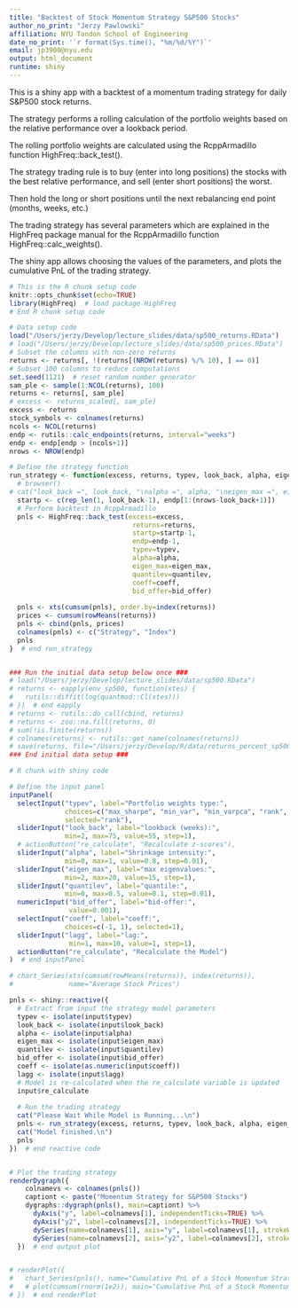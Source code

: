 ```yaml
---
title: "Backtest of Stock Momentum Strategy S&P500 Stocks"
author_no_print: "Jerzy Pawlowski"
affiliation: NYU Tandon School of Engineering
date_no_print: '`r format(Sys.time(), "%m/%d/%Y")`'
email: jp3900@nyu.edu
output: html_document
runtime: shiny
---
```


This is a shiny app with a backtest of a momentum trading strategy for daily S&P500 stock returns.

The strategy performs a rolling calculation of the portfolio weights based on the relative performance over a lookback period.

The rolling portfolio weights are calculated using the RcppArmadillo function HighFreq::back_test().

The strategy trading rule is to buy (enter into long positions) the stocks with the best relative performance, and sell (enter short positions) the worst.

Then hold the long or short positions until the next rebalancing end point (months, weeks, etc.)

The trading strategy has several parameters which are explained in the HighFreq package manual for the RcppArmadillo function HighFreq::calc_weights().

The shiny app allows choosing the values of the parameters, and plots the cumulative PnL of the trading strategy.


```r
# This is the R chunk setup code
knitr::opts_chunk$set(echo=TRUE)
library(HighFreq)  # load package HighFreq
# End R chunk setup code

# Data setup code
load("/Users/jerzy/Develop/lecture_slides/data/sp500_returns.RData")
# load("/Users/jerzy/Develop/lecture_slides/data/sp500_prices.RData")
# Subset the columns with non-zero returns
returns <- returns[, !(returns[(NROW(returns) %/% 10), ] == 0)]
# Subset 100 columns to reduce computations
set.seed(1121)  # reset random number generator
sam_ple <- sample(1:NCOL(returns), 100)
returns <- returns[, sam_ple]
# excess <- returns_scaled[, sam_ple]
excess <- returns
stock_symbols <- colnames(returns)
ncols <- NCOL(returns)
endp <- rutils::calc_endpoints(returns, interval="weeks")
endp <- endp[endp > (ncols+1)]
nrows <- NROW(endp)

# Define the strategy function
run_strategy <- function(excess, returns, typev, look_back, alpha, eigen_max, quantilev, coeff, bid_offer, lagg) {
  # browser()
# cat("look_back =", look_back, "\nalpha =", alpha, "\neigen_max =", eigen_max, "\nlagg =", lagg, "\n")
  startp <- c(rep_len(1, look_back-1), endp[1:(nrows-look_back+1)])
  # Perform backtest in RcppArmadillo
  pnls <- HighFreq::back_test(excess=excess, 
                               returns=returns,
                               startp=startp-1,
                               endp=endp-1,
                               typev=typev,
                               alpha=alpha,
                               eigen_max=eigen_max,
                               quantilev=quantilev,
                               coeff=coeff,
                               bid_offer=bid_offer)
  
  pnls <- xts(cumsum(pnls), order.by=index(returns))
  prices <- cumsum(rowMeans(returns))
  pnls <- cbind(pnls, prices)
  colnames(pnls) <- c("Strategy", "Index")
  pnls
}  # end run_strategy


### Run the initial data setup below once ###
# load("/Users/jerzy/Develop/lecture_slides/data/sp500.RData")
# returns <- eapply(env_sp500, function(xtes) {
#   rutils::diffit(log(quantmod::Cl(xtes)))
# })  # end eapply
# returns <- rutils::do_call(cbind, returns)
# returns <- zoo::na.fill(returns, 0)
# sum(!is.finite(returns))
# colnames(returns) <- rutils::get_name(colnames(returns))
# save(returns, file="/Users/jerzy/Develop/R/data/returns_percent_sp500.RData")
### End initial data setup ###
```


```r
# R chunk with shiny code

# Define the input panel
inputPanel(
  selectInput("typev", label="Portfolio weights type:",
              choices=c("max_sharpe", "min_var", "min_varpca", "rank", "rankrob"), 
              selected="rank"),
  sliderInput("look_back", label="lookback (weeks):",
              min=2, max=75, value=55, step=1),
  # actionButton("re_calculate", "Recalculate z-scores"),
  sliderInput("alpha", label="Shrinkage intensity:",
              min=0, max=1, value=0.8, step=0.01),
  sliderInput("eigen_max", label="max eigenvalues:",
              min=2, max=20, value=15, step=1),
  sliderInput("quantilev", label="quantile:",
              min=0, max=0.5, value=0.1, step=0.01),
  numericInput("bid_offer", label="bid-offer:",
               value=0.001),
  selectInput("coeff", label="coeff:",
              choices=c(-1, 1), selected=1),
  sliderInput("lagg", label="lag:",
               min=1, max=10, value=1, step=1),
  actionButton("re_calculate", "Recalculate the Model")
)  # end inputPanel

# chart_Series(xts(cumsum(rowMeans(returns)), index(returns)),
#              name="Average Stock Prices")

pnls <- shiny::reactive({
  # Extract from input the strategy model parameters
  typev <- isolate(input$typev)
  look_back <- isolate(input$look_back)
  alpha <- isolate(input$alpha)
  eigen_max <- isolate(input$eigen_max)
  quantilev <- isolate(input$quantilev)
  bid_offer <- isolate(input$bid_offer)
  coeff <- isolate(as.numeric(input$coeff))
  lagg <- isolate(input$lagg)
  # Model is re-calculated when the re_calculate variable is updated
  input$re_calculate
  
  # Run the trading strategy
  cat("Please Wait While Model is Running...\n")
  pnls <- run_strategy(excess, returns, typev, look_back, alpha, eigen_max, quantilev, coeff, bid_offer, lagg)
  cat("Model finished.\n")
  pnls
})  # end reactive code


# Plot the trading strategy
renderDygraph({
    colnamevs <- colnames(pnls())
    captiont <- paste("Momentum Strategy for S&P500 Stocks")
    dygraphs::dygraph(pnls(), main=captiont) %>%
      dyAxis("y", label=colnamevs[1], independentTicks=TRUE) %>%
      dyAxis("y2", label=colnamevs[2], independentTicks=TRUE) %>%
      dySeries(name=colnamevs[1], axis="y", label=colnamevs[1], strokeWidth=1, col="red") %>%
      dySeries(name=colnamevs[2], axis="y2", label=colnamevs[2], strokeWidth=1, col="blue")
  })  # end output plot


# renderPlot({
#   chart_Series(pnls(), name="Cumulative PnL of a Stock Momentum Strategy")
#   # plot(cumsum(rnorm(1e2)), main="Cumulative PnL of a Stock Momentum Strategy")
# })  # end renderPlot

```
